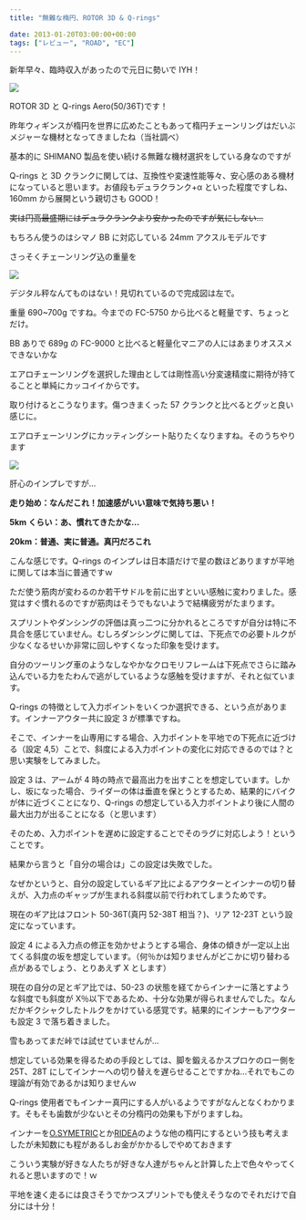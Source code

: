 ---
title: "無難な楕円、ROTOR 3D & Q-rings"

date: 2013-01-20T03:00:00+00:00
tags: ["レビュー", "ROAD", "EC"]
---

新年早々、臨時収入があったので元日に勢いで IYH！

![ ](./DSC_1276.jpg)

ROTOR 3D と Q-rings Aero(50/36T)です！

昨年ウィギンスが楕円を世界に広めたこともあって楕円チェーンリングはだいぶメジャーな機材となってきましたね（当社調べ）

基本的に SHIMANO 製品を使い続ける無難な機材選択をしている身なのですが

Q-rings と 3D クランクに関しては、互換性や変速性能等々、安心感のある機材になっていると思います。お値段もデュラクランク+α といった程度ですしね、160mm から展開という親切さも GOOD！

<strike>実は円高最盛期にはデュラクランクより安かったのですが気にしない…</strike>

もちろん使うのはシマノ BB に対応している 24mm アクスルモデルです

さっそくチェーンリング込の重量を

![ ](./DSC_1279.jpg)

デジタル秤なんてものはない！見切れているので完成図は左で。

重量 690~700g ですね。今までの FC-5750 から比べると軽量です、ちょっとだけ。

BB ありで 689g の FC-9000 と比べると軽量化マニアの人にはあまりオススメできないかな

エアロチェーンリングを選択した理由としては剛性高い分変速精度に期待が持てることと単純にカッコイイからです。

取り付けるとこうなります。傷つきまくった 57 クランクと比べるとグッと良い感じに。

エアロチェーンリングにカッティングシート貼りたくなりますね。そのうちやります

![ ](./DSC_1283.jpg)

肝心のインプレですが…

**走り始め：なんだこれ！加速感がいい意味で気持ち悪い！**

**5km くらい：あ、慣れてきたかな…**

**20km：普通、実に普通。真円だろこれ**

こんな感じです。Q-rings のインプレは日本語だけで星の数ほどありますが平地に関しては本当に普通ですｗ

ただ使う筋肉が変わるのか若干サドルを前に出すといい感触に変わりました。感覚はすぐ慣れるのですが筋肉はそうでもないようで結構疲労がたまります。

スプリントやダンシングの評価は真っ二つに分かれるところですが自分は特に不具合を感じていません。むしろダンシングに関しては、下死点での必要トルクが少なくなるせいか非常に回しやすくなった印象を受けます。

自分のツーリング車のようなしなやかなクロモリフレームは下死点でさらに踏み込んでいる力をたわんで逃がしているような感触を受けますが、それと似ています。

Q-rings の特徴として入力ポイントをいくつか選択できる、という点があります。インナーアウター共に設定 3 が標準ですね。

そこで、インナーを山専用にする場合、入力ポイントを平地での下死点に近づける（設定 4,5）ことで、斜度による入力ポイントの変化に対応できるのでは？と思い実験をしてみました。

設定 3 は、アームが 4 時の時点で最高出力を出すことを想定しています。しかし、坂になった場合、ライダーの体は垂直を保とうとするため、結果的にバイクが体に近づくことになり、Q-rings の想定している入力ポイントより後に人間の最大出力が出ることになる（と思います）

そのため、入力ポイントを遅めに設定することでそのラグに対応しよう！ということです。

結果から言うと「自分の場合は」この設定は失敗でした。

なぜかというと、自分の設定しているギア比によるアウターとインナーの切り替えが、入力点のギャップが生まれる斜度以前で行われてしまうためです。

現在のギア比はフロント 50-36T(真円 52-38T 相当？)、リア 12-23T という設定になっています。

設定 4 による入力点の修正を効かせようとする場合、身体の傾きが一定以上出てくる斜度の坂を想定しています。（何％かは知りませんがどこかに切り替わる点があるでしょう、とりあえず X とします）

現在の自分の足とギア比では、50-23 の状態を経てからインナーに落とすような斜度でも斜度が X％以下であるため、十分な効果が得られませんでした。なんだかギクシャクしたトルクをかけている感覚です。結果的にインナーもアウターも設定 3 で落ち着きました。

雪もあってまだ峠では試せていませんが…

想定している効果を得るための手段としては、脚を鍛えるかスプロケのロー側を 25T、28T にしてインナーへの切り替えを遅らせることですかね…それでもこの理論が有効であるかは知りませんｗ

Q-rings 使用者でもインナー真円にする人がいるようですがなんとなくわかります。そもそも歯数が少ないとその分楕円の効果も下がりますしね。

インナーを[O.SYMETRIC](http://www.zetatrading.jp/product/osymetric.html)とか[RIDEA](http://gearstation.sakura.ne.jp/GS2homepage/clankSet/RIDEA.html)のような他の楕円にするという技も考えましたが未知数にも程があるしお金がかかるしでやめておきます

こういう実験が好きな人たちが好きな人達がちゃんと計算した上で色々やってくれると思いますので！ｗ

平地を速く走るには良さそうでかつスプリントでも使えそうなのでそれだけで自分には十分！

<LinkBox url="https://www.wiggle.jp/rotor-q-%E3%83%AA%E3%83%B3%E3%82%B0-shimano-%E3%82%A2%E3%82%A6%E3%82%BF%E3%83%BC%E3%83%81%E3%82%A7%E3%83%BC%E3%83%B3%E3%83%AA%E3%83%B3%E3%82%B0" />
